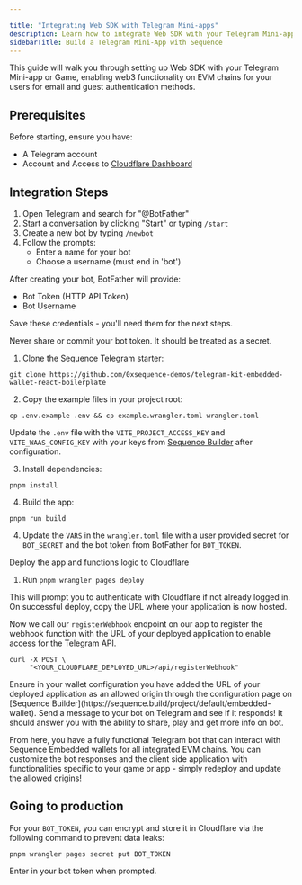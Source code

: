 ---

title: "Integrating Web SDK with Telegram Mini-apps"
description: Learn how to integrate Web SDK with your Telegram Mini-app or Game for seamless web3 functionality.
sidebarTitle: Build a Telegram Mini-App with Sequence
---



This guide will walk you through setting up Web SDK with your Telegram Mini-app or Game, enabling web3 functionality on EVM chains for your users for email and guest authentication methods.

## Prerequisites

Before starting, ensure you have:
- A Telegram account
- Account and Access to [Cloudflare Dashboard](https://dash.cloudflare.com)

## Integration Steps

<Steps>
<Step title="Create a Telegram Bot with BotFather">

1. Open Telegram and search for "@BotFather"
2. Start a conversation by clicking "Start" or typing `/start`
3. Create a new bot by typing `/newbot`
4. Follow the prompts:
   - Enter a name for your bot
   - Choose a username (must end in 'bot')

</Step>
<Step title="Obtain Required Tokens">

After creating your bot, BotFather will provide:
- Bot Token (HTTP API Token)
- Bot Username

Save these credentials - you'll need them for the next steps.

<Warning>
  Never share or commit your bot token. It should be treated as a secret.
</Warning>

</Step>
<Step title="Install and Configure Your Project">

1. Clone the Sequence Telegram starter:

```shell
git clone https://github.com/0xsequence-demos/telegram-kit-embedded-wallet-react-boilerplate
```

2. Copy the example files in your project root:

```shell
cp .env.example .env && cp example.wrangler.toml wrangler.toml
```

Update the `.env` file with the `VITE_PROJECT_ACCESS_KEY` and `VITE_WAAS_CONFIG_KEY` with your keys from [Sequence Builder](https://sequence.build/project/default/embedded-wallet) after configuration.

3. Install dependencies:

```shell
pnpm install
```

4. Build the app:

```shell
pnpm run build
```

4. Update the `VARS` in the `wrangler.toml` file with a user provided secret for `BOT_SECRET` and the bot token from BotFather for `BOT_TOKEN`.

</Step>
<Step title="Authenticate with Cloudflare Account">
Deploy the app and functions logic to Cloudflare

1. Run `pnpm wrangler pages deploy`

This will prompt you to authenticate with Cloudflare if not already logged in. On successful deploy, copy the URL where your application is now hosted.

</Step>
<Step title="Register Webhook with Telegram">

Now we call our `registerWebhook` endpoint on our app to register the webhook function with the URL of your deployed application to enable access for the Telegram API.

```shell
curl -X POST \
     "<YOUR_CLOUDFLARE_DEPLOYED_URL>/api/registerWebhook"
```

</Step>
<Step title="Update Allowed Origins">
Ensure in your wallet configuration you have added the URL of your deployed application as an allowed origin through the configuration page on [Sequence Builder](https://sequence.build/project/default/embedded-wallet).

</Step>
<Step title="Test out the Bot!">
Send a message to your bot on Telegram and see if it responds! It should answer you with the ability to share, play and get more info on bot.
</Step>
</Steps>

From here, you have a fully functional Telegram bot that can interact with Sequence Embedded wallets for all integrated EVM chains. You can customize the bot responses and the client side application with functionalities specific to your game or app - simply redeploy and update the allowed origins!


## Going to production
For your `BOT_TOKEN`, you can encrypt and store it in Cloudflare via the following command to prevent data leaks:

```shell
pnpm wrangler pages secret put BOT_TOKEN
```

Enter in your bot token when prompted.




